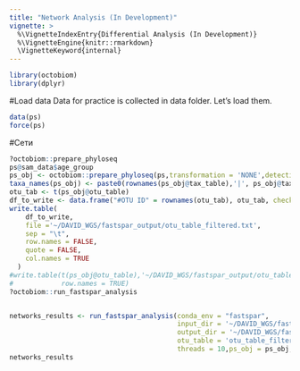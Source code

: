 ```yaml
---
title: "Network Analysis (In Development)"
vignette: >
  %\VignetteIndexEntry{Differential Analysis (In Development)}
  %\VignetteEngine{knitr::rmarkdown}
  \VignetteKeyword{internal}
---
```


```r
library(octobiom)
library(dplyr)
```
#Load data
Data for practice is collected in data folder. Let's load them.
```r
data(ps)
force(ps)
```
#Сети 
```r
?octobiom::prepare_phyloseq
ps@sam_data$age_group
ps_obj <- octobiom::prepare_phyloseq(ps,transformation = 'NONE',detection = 10, prevalence = 0.3,taxonomic_level = 'Species',first = 'filter')
taxa_names(ps_obj) <- paste0(rownames(ps_obj@tax_table),'|', ps_obj@tax_table[,'Species'])
otu_tab <- t(ps_obj@otu_table)
df_to_write <- data.frame("#OTU ID" = rownames(otu_tab), otu_tab, check.names = FALSE)
write.table(
    df_to_write,
    file ='~/DAVID_WGS/fastspar_output/otu_table_filtered.txt',
    sep = "\t",
    row.names = FALSE,     
    quote = FALSE,
    col.names = TRUE
  ) 
#write.table(t(ps_obj@otu_table),'~/DAVID_WGS/fastspar_output/otu_table_filtered.txt',sep = "\t",
#            row.names = TRUE)
?octobiom::run_fastspar_analysis


networks_results <- run_fastspar_analysis(conda_env = "fastspar",
                                          input_dir = '~/DAVID_WGS/fastspar_output',
                                          output_dir = '~/DAVID_WGS/fastspar_output/core_prev_0.3_Species',
                                          otu_table = 'otu_table_filtered.txt',
                                          threads = 10,ps_obj = ps_obj,cor_threshold = 0.3)
networks_results

```

